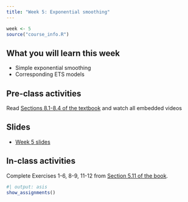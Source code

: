 ```yaml
---
title: "Week 5: Exponential smoothing"
---
```


```r
week <- 5
source("course_info.R")
```

## What you will learn this week

* Simple exponential smoothing
* Corresponding ETS models

## Pre-class activities

Read [Sections 8.1-8.4 of the textbook](https://otexts.com/fpp3/expsmooth.html) and watch all embedded videos

## Slides

* [Week 5 slides](https://raw.githubusercontent.com/numbats/af/main/slides/week5.pdf)

## In-class activities

Complete Exercises 1-6, 8-9, 11-12 from [Section 5.11 of the book](https://otexts.com/fpp3/toolbox-exercises.html).

```r
#| output: asis
show_assignments()
```

